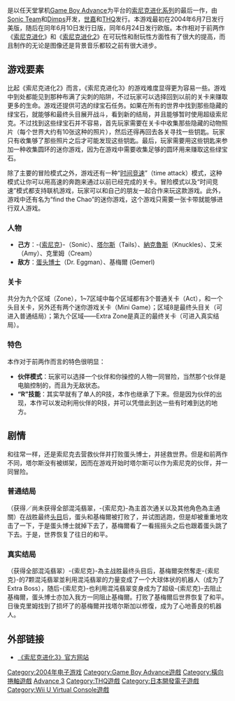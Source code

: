 {{roughtranslation|time=2015-02-03T11:24:47+00:00}}
{{tone|time=2009-10-26T11:51:05+00:00}}
{{NoteTA
| G1 = Games
| G2 = Sega
}}
{{Infobox VG
|title = 索尼克进化3
|japanese = ソニックアドバンス3
|english = Sonic Advance 3
|developer = [[Dimps|Dimps]]<br />[[Sonic_Team|Sonic Team]]
|publisher = [[世嘉|世嘉]]<br />[[THQ|THQ]]<small>（歐美地區）</small>
|director = 西山彰則
|producer = [[中裕司|中裕司]]<br />崎田浩一
|designer = 
|artist = [[上川祐司|上川祐司]]
|composer = 前田龙之<br />床井健一<br />小林秀聪<br />濑津丸胜<br />熊谷文惠<br />大谷智哉
|engine =
|released = '''Game Boy Advance'''{{vgrelease|NA|2004年6月7日|JP|2004年6月10日|EU|2004年6月24日}}'''Wii U'''<br /><u>Virtual Console</u>{{vgrelease|JP|2016年5月25日}}
|series= [[刺猬索尼克系列|刺猬索尼克系列]]
|genre = [[平台游戏|平台动作]]
|modes = [[单人游戏|单人]]、[[多人游戏|多人]]
|platforms = [[Game_Boy_Advance|Game Boy Advance]]<br />[[Wii_U|Wii U]]<small>（[[Virtual_Console|Virtual Console]]）</small>
}}

{{vgname|索尼克进化3|ja=ソニックアドバンス3|en=Sonic Advance 3|cn=索尼克进化3|hk=超音鼠Advance 3|tw=音速小子Advance 3}}是以任天堂掌机[[Game_Boy_Advance|Game Boy Advance]]为平台的[[索尼克进化系列|索尼克进化系列]]的最后一作，由[[Sonic_Team|Sonic Team]]和[[Dimps|Dimps]]开发，[[世嘉|世嘉]]和[[THQ|THQ]]发行。本游戏最初在2004年6月7日发行美版，随后在同年6月10日发行日版，同年6月24日发行欧版。本作相对于前两作《[[索尼克进化|索尼克进化]]》和《[[索尼克进化2|索尼克进化2]]》在可玩性和耐玩性方面性有了很大的提高，而且制作的无论是图像还是背景音乐都较之前有很大进步。

==游戏要素==
比起《索尼克进化2》而言，《索尼克进化3》的游戏难度显得更为容易一些。游戏中到处都能见到那种布满了尖刺的陷阱，不过玩家可以选择回到以前的关卡来赚取更多的生命。游戏还提供可选的绿宝石任务。如果在所有的世界中找到那些隐藏的绿宝石，就能够和最终头目展开战斗，看到新的结局，并且能够暂时使用超级索尼克。不过找到这些绿宝石并不容易，首先玩家需要在关卡中收集那些隐藏的动物照片（每个世界大约有10张这种的照片），然后还得再回去各关寻找一些钥匙。玩家只有收集够了那些照片之后才可能发现这些钥匙。最后，玩家需要用这些钥匙来参加一种收集圆环的迷你游戏，因为在游戏中需要收集足够的圆环用来赚取这些绿宝石。

除了主要的冒险模式之外，游戏还有一种“[[真实时间竞速攻略|时间竞速]]”（time attack）模式，这种模式让你可以用高速的奔跑来通过以前已经完成的关卡。冒险模式以及“时间竞速”模式都支持联机游戏，玩家可以和自己的朋友一起合作来玩这款游戏。此外，游戏中还有名为“find the Chao”的迷你游戏，这个游戏只需要一张卡带就能够进行双人游戏。

=== 人物 ===
*'''己方'''：-{[[索尼克|索尼克]]}-（Sonic）、[[塔尔斯|塔尔斯]]（Tails）、[[納克魯斯|納克魯斯]]（Knuckles）、艾米（Amy）、克里姆（Cream）
*'''敌方'''：[[蛋头博士|蛋头博士]]（Dr. Eggman）、基梅爾 (Gemerl)

=== 关卡 ===
共分为九个区域（Zone），1~7区域中每个区域都有3个普通关卡（Act），和一个头目关卡，另外还有两个迷你游戏关卡（Mini Game）；区域8是最终头目关（可进入普通结局）；第九个区域——Extra Zone是真正的最终关卡（可进入真实结局）。

=== 特色 ===
本作对于前两作而言的特色很明显：
*'''伙伴模式'''：玩家可以选择一个伙伴和你操控的人物一同冒险，当然那个伙伴是电脑控制的，而且为无敌状态。
*'''“R”技能'''：其实早就有了单人的R技，本作也继承了下来。但是因为伙伴的出现，本作可以发动利用伙伴的R技，并可以凭借此到达一些有时难到达的地方。

== 剧情 ==
和往常一样，还是索尼克去营救伙伴并打败蛋头博士，并拯救世界。但是和前两作不同，塔尔斯没有被绑架，因而在游戏开始时塔尔斯可以作为索尼克的伙伴，并一同冒险。

=== 普通结局 ===
（获得／尚未获得全部混沌翡翠，-{索尼克}-為主首次通关以及其他角色為主通關）在战胜最终[[头目_(ACG)|头目]]后，蛋头和基梅爾被打败了，并试图逃跑，但是却被重重地攻击了一下，于是蛋头博士就掉下去了，基梅爾看了一看摇摇头之后也跟着蛋头跳了下去。于是，世界恢复了往日的和平。

=== 真实结局 ===
（获得全部混沌翡翠）-{索尼克}-為主战胜最终头目后，基梅爾突然奪走-{索尼克}-的7颗混沌翡翠並利用混沌翡翠的力量变成了一个大球体状的机器人（成为了Extra Boss），随后-{索尼克}-也利用混沌翡翠变身成为了超级-{索尼克}-去阻止基梅爾，蛋头博士亦加入我方一同阻止基梅爾。打败了基梅爾后世界恢复了和平。日後克里姆找到了损坏了的基梅爾并找塔尔斯加以修復，成为了心地善良的机器人。

== 外部链接==
*{{ja}}[http://sonic.sega.jp/advance3/ 《索尼克进化3》官方网站] 

{{音速小子系列}}

{{Portal bar|电子游戏|世嘉}}

{{DISPLAYTITLE:Sonic Advance 3}}
[[Category:2004年电子游戏|Category:2004年电子游戏]]
[[Category:Game_Boy_Advance遊戲|Category:Game Boy Advance遊戲]]
[[Category:橫向捲軸遊戲|Category:橫向捲軸遊戲]]
[[Category:刺猬索尼克系列电子游戏|Advance 3]]
[[Category:THQ遊戲|Category:THQ遊戲]]
[[Category:日本開發電子遊戲|Category:日本開發電子遊戲]]
[[Category:Wii_U_Virtual_Console遊戲|Category:Wii U Virtual Console遊戲]]